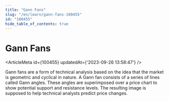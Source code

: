 ```yaml
---
title: "Gann Fans"
slug: "/en/learn/gann-fans-100455"
id: "100455"
hide_table_of_contents: true
---
```



# Gann Fans

<ArticleMeta id={100455} updatedAt={'2023-09-26 13:58:47'} />
<div className='border-solid border-b border-t-0 my-4 border-[var(--ifm-color-gray-300)]' />

Gann fans are a form of technical analysis based on the idea that the market is geometric and cyclical in nature. A Gann fan consists of a series of lines called Gann angles. These angles are superimposed over a price chart to show potential support and resistance levels. The resulting image is supposed to help technical analysts predict price changes.
